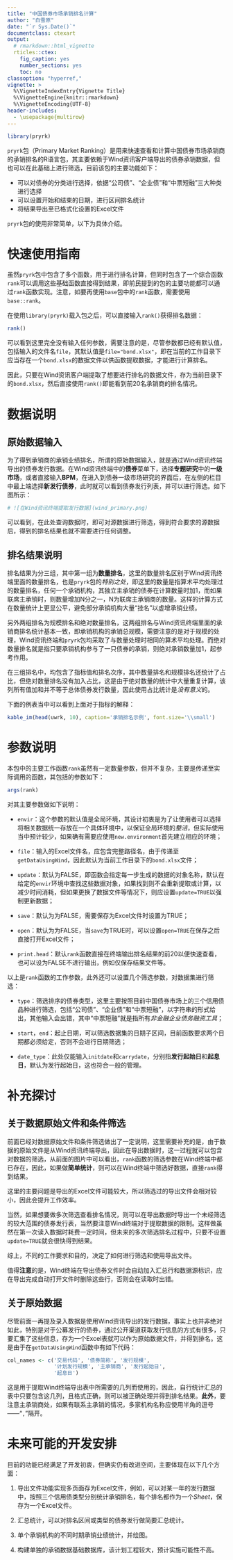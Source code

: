 ```yaml
---
title: "中国债券市场承销排名计算"
author: "白雪原"
date: "`r Sys.Date()`"
documentclass: ctexart
output:
  # rmarkdown::html_vignette
  rticles::ctex:
    fig_caption: yes
    number_sections: yes
    toc: no
classoption: "hyperref,"
vignette: >
  %\VignetteIndexEntry{Vignette Title}
  %\VignetteEngine{knitr::rmarkdown}
  %\VignetteEncoding{UTF-8}
header-includes:
  - \usepackage{multirow}
---
```


```r
library(pryrk)
```

`pryrk`包（Primary Market Ranking）是用来快速查看和计算中国债券市场承销商的承销排名的R语言包，其主要依赖于Wind资讯客户端导出的债券承销数据，但也可以在此基础上进行筛选，目前该包的主要功能如下：

- 可以对债券的分类进行选择，依据“公司债”、“企业债”和“中票短融”三大种类进行选择
- 可以设置开始和结束的日期，进行区间排名统计
- 将结果导出至已格式化设置的Excel文件

`pryrk`包的使用非常简单，以下为具体介绍。 

# 快速使用指南

虽然`pryrk`包中包含了多个函数，用于进行排名计算，但同时包含了一个综合函数`rank`可以调用这些基础函数直接得到结果，即前民提到的包的主要功能都可以通过`rank`函数实现。注意，如要再使用`base`包中的`rank`函数，需要使用`base::rank`。

在使用`library(pryrk)`载入包之后，可以直接输入`rank()`获得排名数据：

```r
rank()
```

可以看到这里完全没有输入任何参数，需要注意的是，尽管参数都已经有默认值，包括输入的文件名`file`，其默认值是`file="bond.xlsx"`，即在当前的工作目录下应当存在一个`bond.xlsx`的数据文件以供函数提取数据，才能进行计算排名。

因此，只要在Wind资讯客户端提取了想要进行排名的数据文件，存为当前目录下的`bond.xlsx`，然后直接使用`rank()`即能看到前20名承销商的排名情况。

# 数据说明

## 原始数据输入

为了得到承销商的承销业绩排名，所谓的原始数据输入，就是通过Wind资讯终端导出的债券发行数据。在Wind资讯终端中的**债券**菜单下，选择**专题研究**中的**一级市场**，或者直接输入**BPM**，在进入到债券一级市场研究的界面后，在左侧的栏目中最上端选择**新发行债券**，此时就可以看到债券发行列表，并可以进行筛选。如下图所示：

\begin{figure}[h]
\centering
\includegraphics[width=0.85\textwidth]{wind_primary.png}
\caption{在Wind资讯终端提取发行数据}
\end{figure}
```r
# ![在Wind资讯终端提取发行数据](wind_primary.png)
```

可以看到，在此处查询数据时，即可对源数据进行筛选，得到符合要求的源数据后，得到的排名结果也就不需要进行任何调整。

## 排名结果说明

排名结果为分三组，其中第一组为**数量排名**，这里的数量排名区别于Wind资讯终端里面的数量排名，也是`pryrk`包的*特别之处*，即这里的数量是指算术平均处理过的数量排名，任何一个承销机构，其独立主承销的债券在计算数量时加1，而如果联席主承销时，则数量增加N分之一，N为联席主承销商的数量。这样的计算方式在数量统计上更显公平，避免部分承销机构大量“挂名”以虚增承销业绩。

另外两组排名为规模排名和绝对数量排名，这两组排名与Wind资讯终端里面的承销商排名统计基本一致，即承销机构的承销总规模，需要注意的是对于规模的处理，Wind资讯终端和`pryrk`包均采取了与数量处理时相同的算术平均处理。而绝对数量排名就是指只要承销机构参与了一只债券的承销，则绝对承销数量加1，起参考作用。

在三组排名中，均包含了指标值和排名次序，其中数量排名和规模排名还统计了占比，但绝对数量排名没有加入占比，这是由于绝对数量的统计中大量重复计算，该列所有值加和并不等于总体债券发行数量，因此使用占比统计是*没有意义*的。

下面的例表当中可以看到上面对于指标的解释：

```r
kable_im(head(uwrk, 10), caption='承销排名示例', font.size='\\small')
```

# 参数说明

本包中的主要工作函数`rank`虽然有一定数量参数，但并不复杂，主要是传递至实际调用的函数，其包括的参数如下：

```r
args(rank)
```

对其主要参数做如下说明：

- `envir`：这个参数的默认值是全局环境，其设计初衷是为了让使用者可以选择将相关数据统一存放在一个具体环境中，以保证全局环境的*整洁*，但实际使用当中预计较少，如果确有需要应使用`new.environment`首先建立相应的环境；

- `file`：输入的Excel文件名，应包含完整路径名，由于传递至`getDataUsingWind`，因此默认为当前工作目录下的`bond.xlsx`文件；

- `update`：默认为FALSE，即函数会指定每一步生成的数据的对象名称，默认在给定的`envir`环境中查找这些数据对象，如果找到则不会重新提取或计算，以减少时间消耗，但如果更换了数据文件等情况下，则应设置`update=TRUE`以强制更新数据；

- `save`：默认为为FALSE，需要保存为Excel文件时设置为TRUE；

- `open`：默认为为FALSE，当`save`为TRUE时，可以设置`open=TRUE`在保存之后直接打开Excel文件；

- `print.head`：默认`rank`函数直接在终端输出排名结果的前20以便快速查看，也可以设为FALSE不进行输出，例如仅保存结果文件等。

以上是`rank`函数的工作参数，此外还可以设置几个筛选参数，对数据集进行筛选：

- `type`：筛选排序的债券类型，这里主要按照目前中国债券市场上的三个信用债品种进行筛选，包括“公司债”、“企业债”和“中票短融”，以字符串的形式给出，其他输入会出错，其中“中票短融”就是指所有*非金融企业债务融资工具*；

- `start`，`end`：起止日期，可以筛选数据集的日期子区间，目前函数要求两个日期都必须给定，否则不会进行日期筛选；

- `date_type`：此处仅能输入`initdate`和`carrydate`，分别指**发行起始日**和**起息日**，默认为发行起始日，这也符合一般的管理。

# 补充探讨

## 关于数据原始文件和条件筛选

前面已经对数据原始文件和条件筛选做出了一定说明，这里需要补充的是，由于数据的原始文件是从Wind资讯终端导出，因此在导出数据时，这一过程就可以包含对数据的筛选，从前面的图片中可以看出，`rank`函数的筛选参数在Wind终端中都已存在，因此，如果做**简单统计**，则可以在Wind终端中筛选好数据，直接`rank`得到结果。

这里的主要问题是导出的Excel文件可能较大，所以筛选过的导出文件会相对较小，因此会提升工作效率。

当然，如果想要做多次筛选查看排名情况，则可以在导出数据时导出一个未经筛选的较大范围的债券发行表，当然要注意Wind终端对于提取数据的限制。这样做虽然在第一次读入数据时耗费一定时间，但未来的多次筛选排名过程中，只要不设置`update=TRUE`就会很快得到结果。

综上，不同的工作要求和目的，决定了如何进行筛选和使用导出文件。

值得**注意**的是，Wind终端在导出债券文件时会自动加入汇总行和数据源标识，应在导出完成自动打开文件时删除这些行，否则会在读取时出错。

## 关于原始数据

尽管前面一再提及录入数据是使用Wind资讯导出的发行数据，事实上也并非绝对如此，特别是对于公募发行的债券，通过公开渠道获取发行信息的方式有很多，只要汇集了这些信息，存为一个Excel表就可以作为原始数据文件，并得到排名。这是由于在`getDataUsingWind`函数中有如下代码：

```r
col_names <- c('交易代码', '债券简称', '发行规模',
               '计划发行规模', '主承销商', '发行起始日',
               '起息日')
```

这是用于提取Wind终端导出表中所需要的几列而使用的，因此，自行统计汇总的表中只要包含这几列，且格式正确，则可以被正确处理并得到排名结果。**此外**，要注意主承销商处，如果有联系主承销的情况，多家机构名称应使用半角的逗号——“`,`”隔开。

# 未来可能的开发安排

目前的功能已经满足了开发初衷，但确实仍有改进空间，主要体现在以下几个方面：

1. 导出文件功能实现多页面存为Excel文件，例如，可以对某一年的发行数据中，按照三个信用债类型分别统计承销排名，每个排名都作为一个*Sheet*，保存为一个Excel文件。

2. 汇总统计，可以对排名区间或类型的债券发行做简要汇总统计。

3. 单个承销机构的不同时期承销业绩统计，并绘图。

4. 构建单独的承销数据基础数据库，该计划工程较大，预计实施可能性不高。
